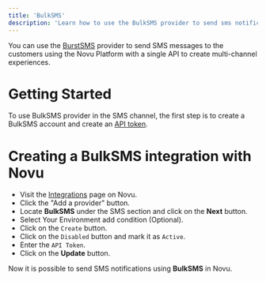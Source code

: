 ```yaml
---
title: 'BulkSMS'
description: 'Learn how to use the BulkSMS provider to send sms notifications using Novu'
---
```


You can use the [BurstSMS](https://bulksms.com/) provider to send SMS messages to the customers using the Novu Platform with a single API to create multi-channel experiences.

# Getting Started

To use BulkSMS provider in the SMS channel, the first step is to create a BulkSMS account and create an [API token](https://www.bulksms.com/account/#!/advanced-settings/api-tokens).

# Creating a BulkSMS integration with Novu

- Visit the [Integrations](https://dashboard-v2.novu.co.co/integrations?utm_campaign=docs-sms-bulksms) page on Novu.
- Click the "Add a provider" button.
- Locate **BulkSMS** under the SMS section and click on the **Next** button.
- Select Your Environment add condition (Optional).
- Click on the `Create` button.
- Click on the `Disabled` button and mark it as `Active`.
- Enter the `API Token`.
- Click on the **Update** button.

Now it is possible to send SMS notifications using **BulkSMS** in Novu.

